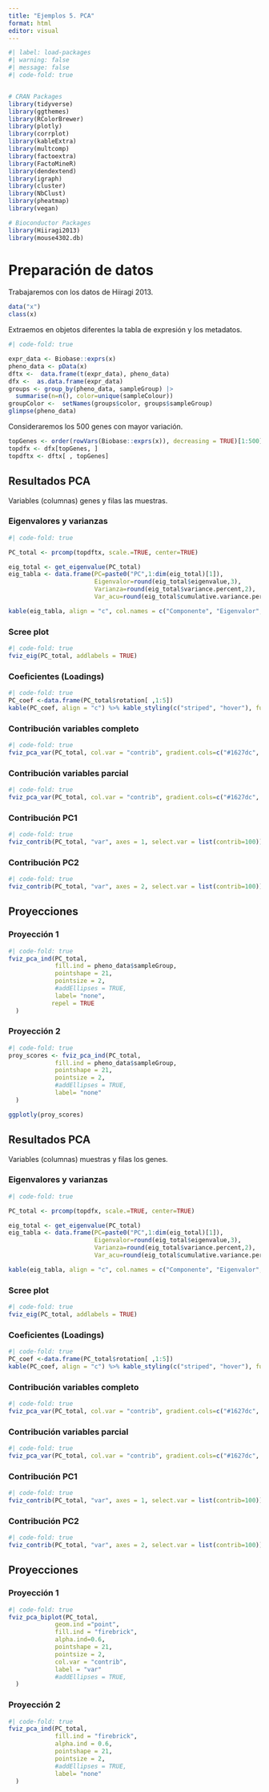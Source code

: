 ```yaml
---
title: "Ejemplos 5. PCA"
format: html
editor: visual
---
```


```r
#| label: load-packages
#| warning: false
#| message: false
#| code-fold: true


# CRAN Packages
library(tidyverse)
library(ggthemes)
library(RColorBrewer)
library(plotly)
library(corrplot)
library(kableExtra)
library(multcomp)
library(factoextra)
library(FactoMineR)
library(dendextend)
library(igraph)
library(cluster)
library(NbClust)
library(pheatmap)
library(vegan)

# Bioconductor Packages
library(Hiiragi2013)
library(mouse4302.db)

```





# Preparación de datos

Trabajaremos con los datos de Hiiragi 2013. 

```r
data("x")
class(x)
```

Extraemos en objetos diferentes la tabla de expresión y los metadatos.

```r
#| code-fold: true

expr_data <- Biobase::exprs(x)
pheno_data <- pData(x)
dftx <-  data.frame(t(expr_data), pheno_data)
dfx <-  as.data.frame(expr_data)
groups <- group_by(pheno_data, sampleGroup) |> 
  summarise(n=n(), color=unique(sampleColour))
groupColor <-  setNames(groups$color, groups$sampleGroup)
glimpse(pheno_data)
```


Consideraremos los 500 genes con mayor variación.

```r
topGenes <- order(rowVars(Biobase::exprs(x)), decreasing = TRUE)[1:500]
topdfx <- dfx[topGenes, ]
topdftx <- dftx[ , topGenes]
```


## Resultados PCA

Variables (columnas) genes y filas las muestras.

::: panel-tabset
### Eigenvalores y varianzas

```r
#| code-fold: true

PC_total <- prcomp(topdftx, scale.=TRUE, center=TRUE)

eig_total <- get_eigenvalue(PC_total)
eig_tabla <- data.frame(PC=paste0("PC",1:dim(eig_total)[1]), 
                        Eigenvalor=round(eig_total$eigenvalue,3), 
                        Varianza=round(eig_total$variance.percent,2), 
                        Var_acu=round(eig_total$cumulative.variance.percent,2))

kable(eig_tabla, align = "c", col.names = c("Componente", "Eigenvalor", "% varianza", "% varianza acumulada")) %>% kable_styling(c("striped", "hover"), full_width = F)%>% scroll_box(width="100%", height="300px", fixed_thead = TRUE)
```

### Scree plot

```r
#| code-fold: true
fviz_eig(PC_total, addlabels = TRUE)
```

### Coeficientes (Loadings)

```r
#| code-fold: true
PC_coef <-data.frame(PC_total$rotation[ ,1:5])
kable(PC_coef, align = "c") %>% kable_styling(c("striped", "hover"), full_width = F)%>% scroll_box(width="100%", height="300px", fixed_thead = TRUE)
```

### Contribución variables completo

```r
#| code-fold: true
fviz_pca_var(PC_total, col.var = "contrib", gradient.cols=c("#1627dc", "#ffb600", "#ff2e16"), axes=c(1,3))
```

### Contribución variables parcial

```r
#| code-fold: true
fviz_pca_var(PC_total, col.var = "contrib", gradient.cols=c("#1627dc", "#ffb600", "#ff2e16"), select.var = list(contrib=20), axes=c(1,3))
```

### Contribución PC1

```r
#| code-fold: true
fviz_contrib(PC_total, "var", axes = 1, select.var = list(contrib=100))
```

### Contribución PC2

```r
#| code-fold: true
fviz_contrib(PC_total, "var", axes = 2, select.var = list(contrib=100))
```
:::

## Proyecciones

::: panel-tabset
### Proyección 1

```r
#| code-fold: true
fviz_pca_ind(PC_total,
             fill.ind = pheno_data$sampleGroup,
             pointshape = 21,
             pointsize = 2,
             #addEllipses = TRUE,
             label= "none",
            repel = TRUE   
  )
```

### Proyección 2

```r
#| code-fold: true
proy_scores <- fviz_pca_ind(PC_total,
             fill.ind = pheno_data$sampleGroup,
             pointshape = 21,
             pointsize = 2,
             #addEllipses = TRUE,
             label= "none"
  )

ggplotly(proy_scores)
```
:::





## Resultados PCA

Variables (columnas) muestras y filas los genes.

::: panel-tabset
### Eigenvalores y varianzas

```r
#| code-fold: true

PC_total <- prcomp(topdfx, scale.=TRUE, center=TRUE)

eig_total <- get_eigenvalue(PC_total)
eig_tabla <- data.frame(PC=paste0("PC",1:dim(eig_total)[1]), 
                        Eigenvalor=round(eig_total$eigenvalue,3), 
                        Varianza=round(eig_total$variance.percent,2), 
                        Var_acu=round(eig_total$cumulative.variance.percent,2))

kable(eig_tabla, align = "c", col.names = c("Componente", "Eigenvalor", "% varianza", "% varianza acumulada")) %>% kable_styling(c("striped", "hover"), full_width = F)%>% scroll_box(width="100%", height="300px", fixed_thead = TRUE)
```

### Scree plot

```r
#| code-fold: true
fviz_eig(PC_total, addlabels = TRUE)
```

### Coeficientes (Loadings)

```r
#| code-fold: true
PC_coef <-data.frame(PC_total$rotation[ ,1:5])
kable(PC_coef, align = "c") %>% kable_styling(c("striped", "hover"), full_width = F)%>% scroll_box(width="100%", height="300px", fixed_thead = TRUE)
```

### Contribución variables completo

```r
#| code-fold: true
fviz_pca_var(PC_total, col.var = "contrib", gradient.cols=c("#1627dc", "#ffb600", "#ff2e16"), axes=c(1,3))
```

### Contribución variables parcial

```r
#| code-fold: true
fviz_pca_var(PC_total, col.var = "contrib", gradient.cols=c("#1627dc", "#ffb600", "#ff2e16"), select.var = list(contrib=20), axes=c(1,3))
```

### Contribución PC1

```r
#| code-fold: true
fviz_contrib(PC_total, "var", axes = 1, select.var = list(contrib=100))
```

### Contribución PC2

```r
#| code-fold: true
fviz_contrib(PC_total, "var", axes = 2, select.var = list(contrib=100))
```
:::

## Proyecciones

::: panel-tabset
### Proyección 1

```r
#| code-fold: true
fviz_pca_biplot(PC_total,
             geom.ind ="point",    
             fill.ind = "firebrick",
             alpha.ind=0.6,
             pointshape = 21,
             pointsize = 2,
             col.var = "contrib",
             label = "var"
             #addEllipses = TRUE,
  )
```

### Proyección 2

```r
#| code-fold: true
fviz_pca_ind(PC_total,
             fill.ind = "firebrick",
             alpha.ind = 0.6,
             pointshape = 21,
             pointsize = 2,
             #addEllipses = TRUE,
             label= "none"
  )


```
:::







